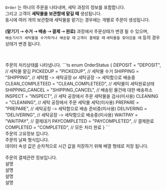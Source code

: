 
<Heading title="Order란?" />

`Order` 는 하나의 주문을 나타내며, 세탁 과정의 정보를 포함합니다. <br />
그리고 고객이 **세탁물을 보관함에 맡길 때** 생성됩니다. <br />
동시에 여러 개의 보관함에 세탁물을 맡기는 경우에는 개별로 주문이 생성됩니다.<br /><br />
**(맡기기 ➝ 수거 ➝ 배송 ➝ 결제 ➝ 완료)** 과정에서 주문상태가 변경 될 수 있으며,<br />
`배송기사가 세탁물을 수거하거나 배송할 때` `고객이 결제할 때` `세탁물을 찾아갔을 때` 등의 경우 상태가 변경 됩니다.

<br />

<Heading title="SVCOrder 컨테이너" type="doc" />
<Parameters title="데이터 형식" attributes={SVCOrderAttributes.root} />
<br />

<Heading title="OrderStatus" type="module" />
주문의 처리상태를 나타냅니다.
```ts
enum OrderStatus {
  DEPOSIT = "DEPOSIT", // 세탁물 맡김
  PICKEDUP = "PICKEDUP", // 세탁물 수거
  SHIPPING = "SHIPPING", // 세탁함 -> 세탁공장 or 세탁공장 -> 세탁함으로 배송중
  CLEAN_COMPLETEED = "CLEAN_COMPLETEED", //  세탁물이 세탁완료상태
  SHIPPING_CANCEL = "SHIPPING_CANCEL", // 배송된 물건에 대한 배송취소
  INSPECT = "INSPECT", // 세탁 공장에서 주문 세탁물을 검사(미사용)
  CLEANING = "CLEANING", // 세탁 공장에서 주문 세탁물 세탁(미사용)
  PREPARE = "PREPARE", // 세탁공장 -> 세탁함으로 배송 준비중(미사용)
  DELIVERING = "DELIVERING", // 세탁공장 -> 세탁함으로 배송중(미사용)
  WAITPAY = "WAITPAY", // 결제대기
  PAYCOMPLETED = "PAYCOMPLETED", // 결제완료
  COMPLETED = "COMPLETED", // 모든 처리 완료
}
```
<br />

<Heading title="LaundryOrder 주문" type="userData" />
주문의 고유정보 입니다.
<Parameters title="데이터 형식" attributes={SVCOrderAttributes.userData} />
<br />

<Heading title="OrderDate" type="module" />
주문의 날짜 형식입니다.
<br />
데이터 속성 값은 순차적으로 시간 값을 저장하기 위해 배열 형태로 저장 됩니다.
<br />
<Parameters title="데이터 형식" attributes={SVCOrderAttributes.dates} />
<br />

<Heading title="payment" type="module" />
주문의 결제관련 정보입니다.
<br />
<Parameters title="데이터 형식" attributes={SVCOrderAttributes.payment} />

<Heading title="delivery" type="module" />
설명
<br />
<Parameters title="데이터 형식" attributes={SVCOrderAttributes.delivery} />

<Heading title="imageDelivery" type="module" />
설명
<br />
<Parameters title="데이터 형식" attributes={SVCOrderAttributes.imageDelivery} />

<Heading title="holding" type="module" />
설명
<br />
<Parameters title="데이터 형식" attributes={SVCOrderAttributes.holding} />

<Heading title="itemHolding" type="module" />
설명
<br />
<Parameters title="데이터 형식" attributes={SVCOrderAttributes.itemHolding} />
